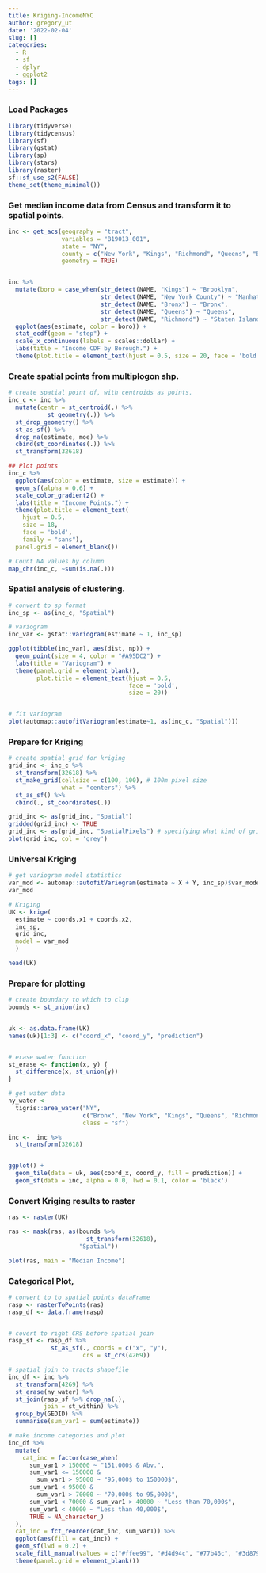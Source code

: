 ```yaml
---
title: Kriging-IncomeNYC
author: gregory_ut
date: '2022-02-04'
slug: []
categories:
  - R
  - sf
  - dplyr
  - ggplot2
tags: []
---
```


### Load Packages
```r
library(tidyverse)
library(tidycensus)
library(sf)
library(gstat)
library(sp)
library(stars)
library(raster)
sf::sf_use_s2(FALSE)
theme_set(theme_minimal())
```


### Get median income data from Census and transform it to spatial points.
```r
inc <- get_acs(geography = "tract",
               variables = "B19013_001",
               state = "NY",
               county = c("New York", "Kings", "Richmond", "Queens", "Bronx"),
               geometry = TRUE)


inc %>%
  mutate(boro = case_when(str_detect(NAME, "Kings") ~ "Brooklyn",
                          str_detect(NAME, "New York County") ~ "Manhattan",
                          str_detect(NAME, "Bronx") ~ "Bronx",
                          str_detect(NAME, "Queens") ~ "Queens",
                          str_detect(NAME, "Richmond") ~ "Staten Island")) %>%
  ggplot(aes(estimate, color = boro)) +
  stat_ecdf(geom = "step") +
  scale_x_continuous(labels = scales::dollar) +
  labs(title = "Income CDF by Borough.") +
  theme(plot.title = element_text(hjust = 0.5, size = 20, face = 'bold'))

```

### Create spatial points from multiplogon shp.
```r
# create spatial point df, with centroids as points.
inc_c <- inc %>%
  mutate(centr = st_centroid(.) %>%
           st_geometry(.)) %>%
  st_drop_geometry() %>%
  st_as_sf() %>%
  drop_na(estimate, moe) %>%
  cbind(st_coordinates(.)) %>%
  st_transform(32618)

## Plot points
inc_c %>%
  ggplot(aes(color = estimate, size = estimate)) +
  geom_sf(alpha = 0.6) +
  scale_color_gradient2() +
  labs(title = "Income Points.") +
  theme(plot.title = element_text(
    hjust = 0.5,
    size = 18,
    face = 'bold',
    family = "sans"),
  panel.grid = element_blank())

# Count NA values by column
map_chr(inc_c, ~sum(is.na(.)))

```




### Spatial analysis of clustering.
```r

# convert to sp format
inc_sp <- as(inc_c, "Spatial")

# variogram
inc_var <- gstat::variogram(estimate ~ 1, inc_sp)

ggplot(tibble(inc_var), aes(dist, np)) +
  geom_point(size = 4, color = "#A95DC2") +
  labs(title = "Variogram") +
  theme(panel.grid = element_blank(),
        plot.title = element_text(hjust = 0.5,
                                  face = 'bold',
                                  size = 20))


# fit variogram
plot(automap::autofitVariogram(estimate~1, as(inc_c, "Spatial")))

```

### Prepare for Kriging 
```r
# create spatial grid for kriging
grid_inc <- inc_c %>%
  st_transform(32618) %>%
  st_make_grid(cellsize = c(100, 100), # 100m pixel size
               what = "centers") %>%
  st_as_sf() %>%
  cbind(., st_coordinates(.))

grid_inc <- as(grid_inc, "Spatial")
gridded(grid_inc) <- TRUE
grid_inc <- as(grid_inc, "SpatialPixels") # specifying what kind of grid
plot(grid_inc, col = 'grey')
```

### Universal Kriging
```r
# get variogram model statistics
var_mod <- automap::autofitVariogram(estimate ~ X + Y, inc_sp)$var_model
var_mod

# Kriging
UK <- krige(
  estimate ~ coords.x1 + coords.x2,
  inc_sp, 
  grid_inc,         
  model = var_mod
  )

head(UK)
```


### Prepare for plotting
```r
# create boundary to which to clip
bounds <- st_union(inc)


uk <- as.data.frame(UK)
names(uk)[1:3] <- c("coord_x", "coord_y", "prediction")


# erase water function
st_erase <- function(x, y) {
  st_difference(x, st_union(y))
}

# get water data
ny_water <-
  tigris::area_water("NY",
                     c("Bronx", "New York", "Kings", "Queens", "Richmond"),
                     class = "sf") 

inc <-  inc %>%
  st_transform(32618)


ggplot() +
  geom_tile(data = uk, aes(coord_x, coord_y, fill = prediction)) +
  geom_sf(data = inc, alpha = 0.0, lwd = 0.1, color = 'black')

```



### Convert Kriging results to raster
```r
ras <- raster(UK)

ras <- mask(ras, as(bounds %>% 
                      st_transform(32618),
                    "Spatial"))

plot(ras, main = "Median Income")

```

### Categorical Plot, 
```r
# convert to to spatial points dataFrame
rasp <- rasterToPoints(ras)
rasp_df <- data.frame(rasp)


# covert to right CRS before spatial join
rasp_sf <- rasp_df %>% 
            st_as_sf(., coords = c("x", "y"), 
                     crs = st_crs(4269))

# spatial join to tracts shapefile
inc_df <- inc %>%
  st_transform(4269) %>%
  st_erase(ny_water) %>%
  st_join(rasp_sf %>% drop_na(.),
          join = st_within) %>%
  group_by(GEOID) %>%
  summarise(sum_var1 = sum(estimate))

# make income categories and plot
inc_df %>%
  mutate(
    cat_inc = factor(case_when(
      sum_var1 > 150000 ~ "151,000$ & Abv.",
      sum_var1 <= 150000 &
        sum_var1 > 95000 ~ "95,000$ to 150000$",
      sum_var1 < 95000 &
        sum_var1 > 70000 ~ "70,000$ to 95,000$",
      sum_var1 < 70000 & sum_var1 > 40000 ~ "Less than 70,000$",
      sum_var1 < 40000 ~ "Less than 40,000$",
      TRUE ~ NA_character_)
  ),
  cat_inc = fct_reorder(cat_inc, sum_var1)) %>% 
  ggplot(aes(fill = cat_inc)) +
  geom_sf(lwd = 0.2) +
  scale_fill_manual(values = c("#ffee99", "#d4d94c", "#77b46c", "#3d8799", "#2b57d9")) +
  theme(panel.grid = element_blank())
```
